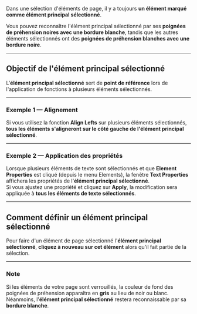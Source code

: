 Dans une sélection d'éléments de page, il y a toujours **un élément marqué comme élément principal sélectionné**.

Vous pouvez reconnaître l'élément principal sélectionné par ses **poignées de préhension noires avec une bordure blanche**, tandis que les autres éléments sélectionnés ont des **poignées de préhension blanches avec une bordure noire**.

***

## Objectif de l'élément principal sélectionné

L'**élément principal sélectionné** sert de **point de référence** lors de l'application de fonctions à plusieurs éléments sélectionnés.

***

### Exemple 1 — Alignement

Si vous utilisez la fonction **Align Lefts** sur plusieurs éléments sélectionnés, **tous les éléments s'aligneront sur le côté gauche de l'élément principal sélectionné**.

***

### Exemple 2 — Application des propriétés

Lorsque plusieurs éléments de texte sont sélectionnés et que **Element Properties** est cliqué (depuis le menu Elements), la fenêtre **Text Properties** affichera les propriétés de l'**élément principal sélectionné**.\
Si vous ajustez une propriété et cliquez sur **Apply**, la modification sera appliquée à **tous les éléments de texte sélectionnés**.

***

## Comment définir un élément principal sélectionné

Pour faire d'un élément de page sélectionné l'**élément principal sélectionné**, **cliquez à nouveau sur cet élément** alors qu'il fait partie de la sélection.

***

### Note

Si les éléments de votre page sont verrouillés, la couleur de fond des poignées de préhension apparaîtra en **gris** au lieu de noir ou blanc.\
Néanmoins, l'**élément principal sélectionné** restera reconnaissable par sa **bordure blanche**.

